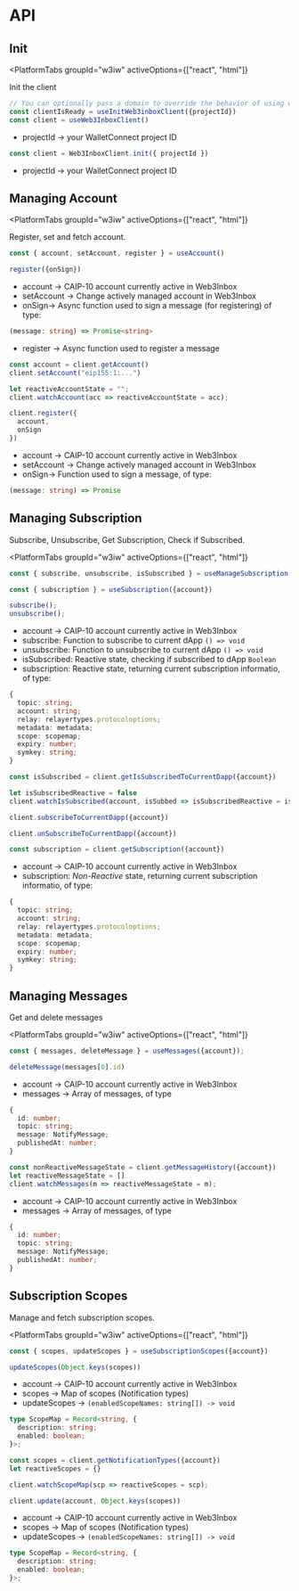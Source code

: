 
# API

## Init
<PlatformTabs
	groupId="w3iw"
	activeOptions={["react", "html"]}
>

Init the client

<PlatformTabItem value="react">

```ts
// You can optionally pass a domain to override the behavior of using window.location
const clientIsReady = useInitWeb3inboxClient({projectId})
const client = useWeb3InboxClient()
```

- projectId -> your WalletConnect project ID


</PlatformTabItem>

<PlatformTabItem value="html">

```ts
const client = Web3InboxClient.init({ projectId })
```

- projectId -> your WalletConnect project ID

</PlatformTabItem>
</PlatformTabs>

## Managing Account
<PlatformTabs
	groupId="w3iw"
	activeOptions={["react", "html"]}
>

Register, set and fetch account.

<PlatformTabItem value="react">

```ts
const { account, setAccount, register } = useAccount()

register({onSign})
```

- account -> CAIP-10 account currently active in Web3Inbox
- setAccount -> Change actively managed account in Web3Inbox
- onSign-> Async function used to sign a message (for registering) of type:

```ts
(message: string) => Promise<string>
```

- register -> Async function used to register a message


</PlatformTabItem>

<PlatformTabItem value="html">

```ts
const account = client.getAccount()
client.setAccount("eip155:1:...")

let reactiveAccountState = "";
client.watchAccount(acc => reactiveAccountState = acc);

client.register({
  account,
  onSign
})
```

- account -> CAIP-10 account currently active in Web3Inbox
- setAccount -> Change actively managed account in Web3Inbox
- onSign-> Function used to sign a message, of type: 

```ts
(message: string) => Promise
```

</PlatformTabItem>
</PlatformTabs>


## Managing Subscription

Subscribe, Unsubscribe, Get Subscription, Check if Subscribed.

<PlatformTabs
	groupId="w3iw"
	activeOptions={["react", "html"]}
>


<PlatformTabItem value="react">

```ts
const { subscribe, unsubscribe, isSubscribed } = useManageSubscription({account});

const { subscription } = useSubscription({account})

subscribe();
unsubscribe();
```

- account -> CAIP-10 account currently active in Web3Inbox
- subscribe: Function to subscribe to current dApp `() => void`
- unsubscribe: Function to unsubscribe to current dApp `() => void`
- isSubscribed: Reactive state, checking if subscribed to dApp `Boolean`
- subscription: Reactive state, returning current subscription informatio, of type:

```ts
{
  topic: string;
  account: string;
  relay: relayertypes.protocoloptions;
  metadata: metadata;
  scope: scopemap;
  expiry: number;
  symkey: string;
}
```


</PlatformTabItem>
<PlatformTabItem value="html">

```ts 
const isSubscribed = client.getIsSubscribedToCurrentDapp({account})

let isSubscribedReactive = false
client.watchIsSubscribed(account, isSubbed => isSubscribedReactive = isSubbed)

client.subscribeToCurrentDapp({account})

client.unSubscribeToCurrentDapp({account})

const subscription = client.getSubscription({account})
```

- account -> CAIP-10 account currently active in Web3Inbox
- subscription: *Non-Reactive* state, returning current subscription informatio, of type:

```ts
{
  topic: string;
  account: string;
  relay: relayertypes.protocoloptions;
  metadata: metadata;
  scope: scopemap;
  expiry: number;
  symkey: string;
}
```

</PlatformTabItem>
</PlatformTabs>

## Managing Messages 

Get and delete messages

<PlatformTabs
	groupId="w3iw"
	activeOptions={["react", "html"]}
>

<PlatformTabItem value="react">

```ts
const { messages, deleteMessage } = useMessages({account});

deleteMessage(messages[0].id)

```

- account -> CAIP-10 account currently active in Web3Inbox
- messages -> Array of messages, of type

```ts
{
  id: number;
  topic: string;
  message: NotifyMessage;
  publishedAt: number;
}
```


</PlatformTabItem>
<PlatformTabItem value="html">

```ts 
const nonReactiveMessageState = client.getMessageHistory({account})
let reactiveMessageState = []
client.watchMessages(m => reactiveMessageState = m);
```

- account -> CAIP-10 account currently active in Web3Inbox
- messages -> Array of messages, of type

```ts
{
  id: number;
  topic: string;
  message: NotifyMessage;
  publishedAt: number;
}
```

</PlatformTabItem>
</PlatformTabs>

## Subscription Scopes

Manage and fetch subscription scopes.

<PlatformTabs
	groupId="w3iw"
	activeOptions={["react", "html"]}
>

<PlatformTabItem value="react">

```ts
const { scopes, updateScopes } = useSubscriptionScopes({account})

updateScopes(Object.keys(scopes))
```

- account -> CAIP-10 account currently active in Web3Inbox
- scopes -> Map of scopes (Notification types)
- updateScopes -> `(enabledScopeNames: string[]) -> void`

```ts
type ScopeMap = Record<string, {
  description: string;
  enabled: boolean;
}>;

```

</PlatformTabItem>
<PlatformTabItem value="html">

```ts
const scopes = client.getNotificationTypes({account})
let reactiveScopes = {}

client.watchScopeMap(scp => reactiveScopes = scp);

client.update(account, Object.keys(scopes))
```

- account -> CAIP-10 account currently active in Web3Inbox
- scopes -> Map of scopes (Notification types)
- updateScopes -> `(enabledScopeNames: string[]) -> void`

```ts
type ScopeMap = Record<string, {
  description: string;
  enabled: boolean;
}>;

```
</PlatformTabItem>
</PlatformTabs>

